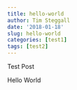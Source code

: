 ```yaml
---
title: hello-world
author: Tim Steggall
date: '2018-01-18'
slug: hello-world
categories: [test1]
tags: [test2]
---
```


Test Post

Hello World



